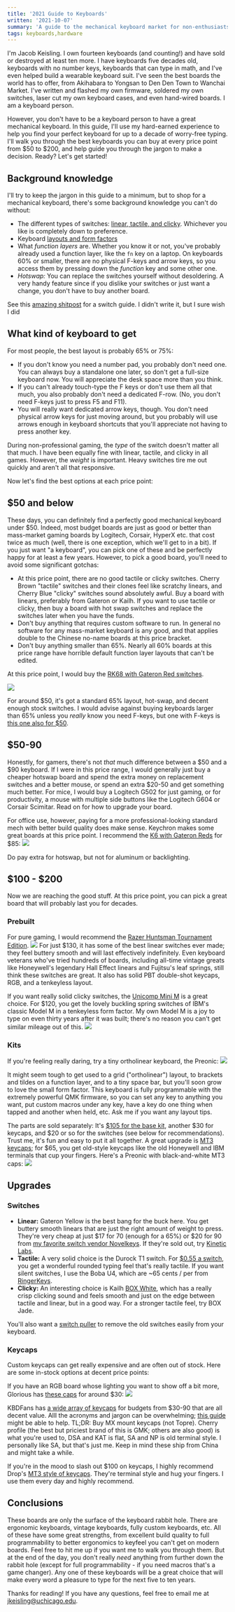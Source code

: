 ```yaml
---
title: '2021 Guide to Keyboards'
written: '2021-10-07'
summary: 'A guide to the mechanical keyboard market for non-enthusiasts'
tags: keyboards,hardware
---
```


I'm Jacob Keisling. I own fourteen keyboards (and counting!) and have sold or destroyed at least ten more. I have keyboards five decades old, keyboards with no number keys, keyboards that can type in math, and I've even helped build a wearable keyboard suit. I've seen the best boards the world has to offer, from Akihabara to Yongsan to Den Den Town to Wanchai Market. I've written and flashed my own firmware, soldered my own switches, laser cut my own keyboard cases, and even hand-wired boards. I am a keyboard person.

However, you don't have to be a keyboard person to have a great mechanical keyboard. In this guide, I'll use my hard-earned experience to help you find your perfect keyboard for up to a decade of worry-free typing. I'll walk you through the best keyboards you can buy at every price point from $50 to $200, and help guide you through the jargon to make a decision. Ready? Let's get started!

## Background knowledge

I'll try to keep the jargon in this guide to a minimum, but to shop for a mechanical keyboard, there's some background knowledge you can't do without:

- The different types of switches: [linear, tactile, and clicky](https://switchandclick.com/linear-vs-tactile-vs-clicky-switches-a-helpful-guide-with-an-infographic/). Whichever you like is completely down to preference.
- Keyboard [layouts and form factors](https://blog.wooting.nl/the-ultimate-guide-to-keyboard-layouts-and-form-factors/)
- What _function layers_ are. Whether you know it or not, you've probably already used a function layer, like the `fn` key on a laptop. On keyboards 60% or smaller, there are no physical F-keys and arrow keys, so you access them by pressing down the _function_ key and some other one.
- _Hotswap:_ You can replace the switches yourself without desoldering. A very handy feature since if you dislike your switches or just want a change, you don't have to buy another board.

See this [amazing shitpost](https://m.facebook.com/431665050610238/posts/1225693534540715/?d=n) for a switch guide. I didn't write it, but I sure wish I did

## What kind of keyboard to get

For most people, the best layout is probably 65% or 75%:

- If you don't know you need a number pad, you probably don't need one. You can always buy a standalone one later, so don't get a full-size keyboard now. You will appreciate the desk space more than you think.
- If you can't already touch-type the F keys or don't use them all that much, you also probably don't need a dedicated F-row. (No, you don't need F-keys just to press F5 and F11).
- You will really want dedicated arrow keys, though. You don't need physical arrow keys for just moving around, but you probably will use arrows enough in keyboard shortcuts that you'll appreciate not having to press another key.

During non-professional gaming, the _type_ of the switch doesn't matter all that much. I have been equally fine with linear, tactile, and clicky in all games. However, the _weight_ is important. Heavy switches tire me out quickly and aren't all that responsive.

Now let's find the best options at each price point:

## $50 and below

These days, you can definitely find a perfectly good mechanical keyboard under $50. Indeed, most budget boards are just as good or better than mass-market gaming boards by Logitech, Corsair, HyperX etc. that cost twice as much (well, there is one exception, which we'll get to in a bit). If you just want "a keyboard", you can pick one of these and be perfectly happy for at least a few years. However, to pick a good board, you'll need to avoid some significant gotchas:

- At this price point, there are no good tactile or clicky switches. Cherry Brown "tactile" switches and their clones feel like scratchy linears, and Cherry Blue "clicky" switches sound absolutely awful. Buy a board with linears, preferably from Gateron or Kailh. If you want to use tactile or clicky, then buy a board with hot swap switches and replace the switches later when you have the funds.
- Don't buy anything that requires custom software to run. In general no software for any mass-market keyboard is any good, and that applies double to the Chinese no-name boards at this price bracket.
- Don't buy anything smaller than 65%. Nearly all 60% boards at this price range have horrible default function layer layouts that can't be edited.

At this price point, I would buy the [RK68 with Gateron Red switches](https://www.amazon.com/RK-ROYAL-KLUDGE-Stand-Alone-Hot-Swappable/dp/B096XCQN12?th=1).

![](https://m.media-amazon.com/images/I/61a9vNwuVcS._AC_SX679_.jpg)

For around $50, it's got a standard 65% layout, hot-swap, and decent enough stock switches. I would advise against buying keyboards larger than 65% unless you _really_ know you need F-keys, but one with F-keys is [this one also for $50](https://www.amazon.com/Element-Mechanical-Gaming-Keyboard-Switch/dp/B07CN5YKW6/ref=sr_1_6?dchild=1&keywords=Tenkeyless%2Bred%2Bswitches&qid=1627625614&s=electronics&sr=1-6&th=1).

## $50-90

Honestly, for gamers, there's not _that_ much difference between a $50 and a $90 keyboard. If I were in this price range, I would generally just buy a cheaper hotswap board and spend the extra money on replacement switches and a better mouse, or spend an extra $20-50 and get something much better. For mice, I would buy a Logitech G502 for just gaming, or for productivity, a mouse with multiple side buttons like the Logitech G604 or Corsair Scimitar. Read on for how to upgrade your board.

For office use, however, paying for a more professional-looking standard mech with better build quality does make sense. Keychron makes some great boards at this price point. I recommend the [K6 with Gateron Reds](https://www.amazon.com/Keychron-Swappable-Bluetooth-Mechanical-Rechargeable/dp/B0836C3X3R/ref=sr_1_2?dchild=1&keywords=keychRon%2Bhotswap&qid=1627633733&sr=8-2&th=1) for $85:
![](https://m.media-amazon.com/images/I/61WUcZDwc+L._AC_SX679_.jpg)

Do pay extra for hotswap, but not for aluminum or backlighting.

## $100 - $200

Now we are reaching the good stuff. At this price point, you can pick a great board that will probably last you for decades.

### Prebuilt

For pure gaming, I would recommend the [Razer Huntsman Tournament Edition](https://www.razer.com/gaming-keyboards/razer-huntsman-tournament-edition/RZ03-03080200-R3U1).
![](https://www.google.com/url?sa=i&url=https%3A%2F%2Fwww.pcmag.com%2Freviews%2Frazer-huntsman-tournament-edition&psig=AOvVaw0a0NEDVtsqBKXYdfZZ8cfi&ust=1627720025223000&source=images&cd=vfe&ved=0CAsQjRxqFwoTCIDshOOvivICFQAAAAAdAAAAABAD)
For just $130, it has some of the best linear switches ever made; they feel buttery smooth and will last effectively indefinitely. Even keyboard veterans who've tried hundreds of boards, including all-time vintage greats like Honeywell's legendary Hall Effect linears and Fujitsu's leaf springs, still think these switches are great. It also has solid PBT double-shot keycaps, RGB, and a tenkeyless layout.

If you want really solid clicky switches, the [Unicomp Mini M](https://www.pckeyboard.com/page/product/MINI_M) is a great choice. For $120, you get the lovely buckling spring switches of IBM's classic Model M in a tenkeyless form factor. My own Model M is a joy to type on even thirty years after it was built; there's no reason you can't get similar mileage out of this.
![](https://www.pckeyboard.com/mm5/graphics/00000001/1/BW&G%20M_M_2.jpg)

### Kits

If you're feeling really daring, try a tiny ortholinear keyboard, the Preonic:
![](https://massdrop-s3.imgix.net/product-images/preonic-mechanical-keyboard/FP/uGHkihxLSbWKiMdnYzKf_AI7B2381%20copy.jpg?auto=format&fm=jpg&fit=fill&w=820&h=547&bg=f0f0f0&dpr=2&q=35)

It might seem tough to get used to a grid ("ortholinear") layout, to brackets and tildes on a function layer, and to a tiny space bar, but you'll soon grow to love the small form factor. This keyboard is fully programmable with the extremely powerful QMK firmware, so you can set any key to anything you want, put custom macros under any key, have a key do one thing when tapped and another when held, etc. Ask me if you want any layout tips.

The parts are sold separately: It's [$105 for the base kit](https://drop.com/buy/preonic-mechanical-keyboard), another $30 for keycaps, and $20 or so for the switches (see below for recommendations). Trust me, it's fun and easy to put it all together. A great upgrade is [MT3 keycaps](); for $65, you get old-style keycaps like the old Honeywell and IBM terminals that cup your fingers. Here's a Preonic with black-and-white MT3 caps:
![](https://massdrop-s3.imgix.net/img_thread/1621115566234.580506471936979208948194-DSC6122.png?auto=format&fm=jpg&fit=min&w=796&dpr=2&q=35)

## Upgrades

### Switches

- **Linear:** Gateron Yellow is the best bang for the buck here. You get buttery smooth linears that are just the right amount of weight to press. They're very cheap at just $17 for 70 (enough for a 65%) or $20 for 90 from [my favorite switch vendor Novelkeys](https://novelkeys.xyz/products/gateron-switches?variant=19441344872541). If they're sold out, try [Kinetic Labs](https://kineticlabs.store/switches/gateron/gat-yellows).
- **Tactile:** A very solid choice is the Durock T1 switch. For [$0.55 a switch](https://divinikey.com/products/durock-t1-tactile-switch), you get a wonderful rounded typing feel that's really tactile. If you want silent switches, I use the Boba U4, which are ~65 cents / per from [RingerKeys](https://ringerkeys.com/products/gazzew-boba-u4-silent-tactile-switches).
- **Clicky:** An interesting choice is Kailh [BOX White](https://www.pcgamingrace.com/products/kailh-mx-switches), which has a really crisp clicking sound and feels smooth and just on the edge between tactile and linear, but in a good way. For a stronger tactile feel, try BOX Jade.

You'll also want a [switch puller](https://www.amazon.com/Stainless-Mechanical-Keyboard-Removing-keyboard/dp/B075CZCTXM/ref=sr_1_3?dchild=1&keywords=key+switch+puller&qid=1627634344&sr=8-3) to remove the old switches easily from your keyboard.

### Keycaps

Custom keycaps can get really expensive and are often out of stock. Here are some in-stock options at decent price points:

If you have an RGB board whose lighting you want to show off a bit more, Glorious has [these caps](https://www.pcgamingrace.com/products/glorious-aura-keycaps-v2-black) for around $30:
![](https://cdn.shopify.com/s/files/1/0549/2681/t/164/assets/glorious_gaming_aura_keycaps_2_2048x.png?v=9579159326511100519)

KBDFans has [a wide array of keycaps](https://kbdfans.com/collections/keycaps) for budgets from $30-90 that are all decent value. Alll the acronyms and jargon can be overwhelming; [this guide](https://switchandclick.com/ultimate-guide-to-picking-a-keycap-set-for-your-mechanical-keyboard/) might be able to help. TL;DR: Buy MX mount keycaps (not Topre). Cherry profile (the best but priciest brand of this is GMK; others are also good) is what you're used to, DSA and KAT is flat, SA and NP is old terminal style. I personally like SA, but that's just me. Keep in mind these ship from China and might take a while.

If you're in the mood to slash out $100 on keycaps, I highly recommend Drop's [MT3 style of keycaps](https://drop.com/mechanical-keyboards/drops?sc=keycaps). They're terminal style and hug your fingers. I use them every day and highly recommend.

## Conclusions

These boards are only the surface of the keyboard rabbit hole. There are ergonomic keyboards, vintage keyboards, fully custom keyboards, etc. All of these have some great strengths, from excellent build quality to full programmability to better ergonomics to keyfeel you can't get on modern boards. Feel free to hit me up if you want me to walk you through them. But at the end of the day, you don't really _need_ anything from further down the rabbit hole (except for full programmability - if you need macros that's a game changer). Any one of these keyboards will be a great choice that will make every word a pleasure to type for the next five to ten years.

Thanks for reading! If you have any questions, feel free to email me at jkeisling@uchicago.edu.
